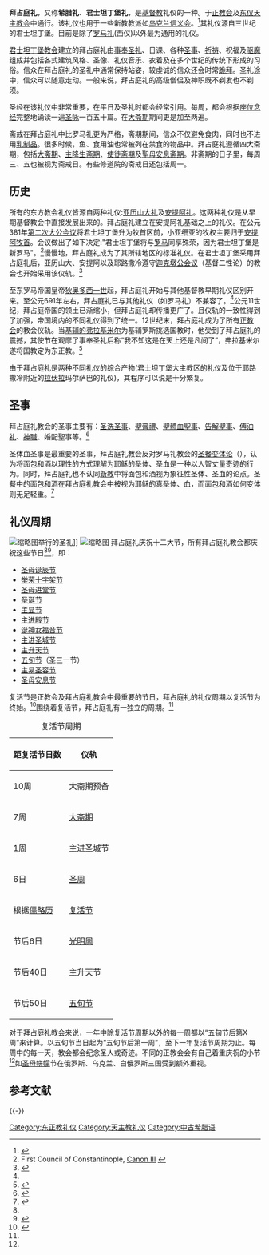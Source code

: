 '''拜占庭礼'''，又称'''希腊礼'''、'''君士坦丁堡礼'''，是[[基督教|基督教]]礼仪的一种。于[[正教会|正教会]]及[[东仪天主教会|东仪天主教会]]中通行。该礼仪也用于一些新教教派如[[乌克兰信义会|乌克兰信义会]]。<ref>{{Cite web|url=http://www.omhksea.org/2013/03/the-divine-liturgy-of-saint-john-chrysostom-used-by-the-ukrainian-lutheran-church-and-its-missing-elements/|title=The Divine Liturgy of Saint John Chrysostom, used by the Ukrainian Lutheran Church, and its missing elements  : OMHKSEA|website=www.omhksea.org|access-date=2016-05-03|archive-date=2016-05-31|archive-url=https://web.archive.org/web/20160531070949/http://www.omhksea.org/2013/03/the-divine-liturgy-of-saint-john-chrysostom-used-by-the-ukrainian-lutheran-church-and-its-missing-elements/|dead-url=yes}}</ref>其礼仪源自三世纪的君士坦丁堡。目前是除了[[罗马礼|罗马礼]](西仪)以外最为通用的礼仪。

[[君士坦丁堡普世牧首区|君士坦丁堡教会]]建立的拜占庭礼由[[事奉圣礼|事奉圣礼]]、日课、各种[[圣事|圣事]]、[[祈祷|祈祷]]、祝福及[[驱魔|驱魔]]组成并包括各式建筑风格、圣像、礼仪音乐、衣着及在多个世纪的传统下形成的习俗。信众在拜占庭礼的圣礼中通常保持站姿，较虔诚的信众还会时常[[跪拜(正教会)|跪拜]]。圣礼途中，信众可以随意走动。一般来说，拜占庭礼的高级僧侣及神职既不剃发也不剃须。

圣经在该礼仪中非常重要，在平日及圣礼时都会经常引用。每周，都会根据[[座位念经|座位念经]]完整地诵读一遍[[诗篇|圣咏]]一百五十篇。在[[大斋期|大斋期]]期间更是加至两遍。

斋戒在拜占庭礼中比罗马礼更为严格，斋期期间，信众不仅避免食肉，同时也不进用[[乳制品|乳制品]]。很多时候，鱼、食用油也常被列在禁食的物品中。拜占庭礼遵循四大斋期，包括[[大斋期|大斋期]]、[[主降生斋期|主降生斋期]]、[[使徒斋期|使徒斋期]]及[[聖母安息斋期|聖母安息斋期]]。非斋期的日子里，每周三、五也被视为斋戒日。有些修道院的斋戒日还包括周一。

== 历史 ==
所有的东方教会礼仪皆源自两种礼仪:[[亚历山大礼|亚历山大礼]]及[[安提阿礼|安提阿礼]]。这两种礼仪是从早期基督教会中直接发展出来的。拜占庭礼建立在安提阿礼基础之上的礼仪。在公元381年[[第二次大公会议|第二次大公会议]]将君士坦丁堡升为牧首区前，小亚细亚的牧权主要归于[[安提阿牧首|安提阿牧首]]。会议做出了如下决定:"君士坦丁堡将与[[梵蒂冈|罗马]]同享殊荣，因为君士坦丁堡是新罗马"。<ref>First Council of Constantinople, [http://www.ccel.org/ccel/schaff/npnf214.ix.viii.iv.html Canon III] {{Wayback|url=http://www.ccel.org/ccel/schaff/npnf214.ix.viii.iv.html |date=20180104004343 }}</ref>慢慢地，拜占庭礼成为了其所辖地区的标准礼仪。在君士坦丁堡采用拜占庭礼后，亚历山大、安提阿以及耶路撒冷遵守[[迦克墩公會議|迦克墩公会议]]（基督二性论）的教会也开始采用该仪轨。<ref name=":0">{{Cite book|url=https://books.google.com.tw/books?id=TRwMAGgCGM4C&printsec=frontcover&dq=Byzantine+rite&hl=zh-TW&sa=X&redir_esc=y#v=onepage&q=Byzantine%20rite&f=false|title=The Byzantine Rite: A Short History|last=Taft|first=Robert|publisher=Liturgical Press|year=1992|isbn=9780814621639|location=|pages=16, 26|access-date=2018-10-22|archive-date=2018-10-22|archive-url=https://web.archive.org/web/20181022153209/https://books.google.com.tw/books?id=TRwMAGgCGM4C&printsec=frontcover&dq=Byzantine+rite&hl=zh-TW&sa=X&redir_esc=y#v=onepage&q=Byzantine%20rite&f=false|dead-url=no}}</ref>

至东罗马帝国皇帝[[狄奧多西一世|狄奥多西一世]]起，拜占庭礼开始与其他基督教早期礼仪区别开来。至公元691年左右，拜占庭礼已与其他礼仪（如罗马礼）不兼容了。<ref name=":0" />公元11世纪，拜占庭帝国的领土已渐缩小，但拜占庭礼却传播更广了。且仪轨的一致性得到了加强，帝国境内的不同礼仪得到了统一。12世纪末，拜占庭礼成为了所有[[正教會|正教会]]的教会仪轨。当[[弗拉基米爾一世·斯維亞托斯拉維奇|基辅的弗拉基米尔]]为基辅罗斯挑选国教时，他受到了拜占庭礼的震撼，其使节在观摩了事奉圣礼后称“我不知这是在天上还是凡间了”，弗拉基米尔遂将国教定为东正教。<ref>{{Cite book|title=The Orthodox Liturgy: The Development of the Eucharistic Liturgy in the Byzantine Rite|last=Wybrew|first=Hugh|publisher=St Vladimir's Seminary Press|year=1990|isbn=9780881411003|location=|pages=129}}</ref>

由于拜占庭礼是两种不同礼仪的综合产物(君士坦丁堡大主教区的礼仪及位于耶路撒冷附近的[[拉伏拉|拉伏拉]]玛尔萨巴的礼仪)，其程序可以说是十分繁复。

== 圣事 ==
拜占庭礼教会的圣事主要有：[[洗禮|圣洗圣事]]、[[聖膏禮|聖膏禮]]、[[聖餐禮|聖體血聖事]]、[[和好聖事|告解聖事]]、[[病人傅油聖事|傅油礼]]、[[神職_(正教会)|神職]]、婚配聖事等。<ref>{{Cite web|url=http://www.orthodox.cn/catechesis/potapov/12tw.htm|title=聖事的差別|accessdate=2018-10-22|author=中华正教会|date=|publisher=正教會中華諸聖會翻譯委員會|archive-date=2018-10-22|archive-url=https://web.archive.org/web/20181022153357/http://www.orthodox.cn/catechesis/potapov/12tw.htm|dead-url=no}}</ref>

圣体血圣事是最重要的圣事，拜占庭礼教会反对罗马礼教会的[[圣餐变体论|圣餐变体论]]（{{Lang-en|Transubstantiation}}），认为将面包和酒以理性的方式理解为耶稣的圣体、圣血是一种以人智丈量奇迹的行为。同时，拜占庭礼也不认同[[新教|新教]]中将面包和酒视为象征性圣体、圣血的论点。圣餐中的面包和酒在拜占庭礼教会中被视为耶稣的真圣体、血，而面包和酒如何变体则无足轻重。<ref>{{Cite book|url=http://www.orthodoxchristian.info/pages/Eucharist.htm|title=The Orthodox Study Bible|last=|first=|publisher=Nelson|year=1993|isbn=0840783914|location=|pages=392|access-date=2018-10-22|archive-date=2020-02-13|archive-url=https://web.archive.org/web/20200213155009/http://www.orthodoxchristian.info/pages/Eucharist.htm|dead-url=no}}</ref>

== 礼仪周期 ==
[[File:Easter_service_in_the_Cathedral_of_Christ_the_Saviour_in_Moscow,_Russia,_2017-04-16_06.jpg|缩略图]]举行的圣礼]]
[[File:RIAN_archive_596142_Water_consecration_ritual_after_Crucession_to_river.jpg|缩略图]]
拜占庭礼庆祝十二大节，所有拜占庭礼教会都庆祝这些节日<ref name=":2" /><ref name=":1">{{Cite web|url=https://mci.archpitt.org/liturgy/Liturgical_year.html|title=The Liturgical Year|accessdate=2018-10-22|author=Metropolitan Cantor Institute|date=|publisher=|archive-date=2020-05-30|archive-url=https://web.archive.org/web/20200530195121/https://mci.archpitt.org/liturgy/Liturgical_year.html|dead-url=no}}</ref>，即：

* [[圣母诞辰节|圣母诞辰节]]
* [[举荣十字架节|举荣十字架节]]
* [[圣母进堂节|圣母进堂节]]
* [[圣诞节|圣诞节]]
* [[主顯節|主显节]]
* [[主进堂节|主进殿节]]
* [[诞神女福音节|诞神女福音节]]
* [[棕枝主日|主进圣城节]]
* [[耶穌升天節|主升天节]]
* [[五旬節|五旬节]]（圣三一节）
* [[耶穌顯聖容|主易圣容节]]
* [[聖母升天節|圣母安息节]]

复活节是正教会及拜占庭礼教会中最重要的节日，拜占庭礼的礼仪周期以复活节为终始。<ref name=":2">{{Cite web|url=https://oca.org/orthodoxy/the-orthodox-faith/worship/the-church-year/church-year|title=Church Year|accessdate=2018-10-22|author=|date=|publisher=|archive-date=2020-04-18|archive-url=https://web.archive.org/web/20200418142741/https://www.oca.org/orthodoxy/the-orthodox-faith/worship/the-church-year/church-year|dead-url=no}}</ref>围绕着复活节，拜占庭礼有一独立的周期。<ref name=":1" />
{| class="wikitable"
|+复活节周期
!距复活节日数
!仪轨
|-
|10周
|大斋期预备
|-
|7周
|[[大齋期|大斋期]]
|-
|1周
|主进圣城节
|-
|6日
|[[圣周|圣周]]
|-
|根据[[儒略曆|儒略历]]
|[[复活节|复活节]]
|-
|节后6日
|[[光明周|光明周]]
|-
|节后40日
|主升天节
|-
|节后50日
|[[五旬節|五旬节]]
|}
对于拜占庭礼教会来说，一年中除复活节周期以外的每一周都以“五旬节后第X周”来计算。以五旬节当日起为“五旬节后第一周”，至下一年复活节周期为止。每周中的每一天，教会都会纪念圣人或奇迹。不同的正教会会有自己着重庆祝的小节<ref name=":2" />如[[圣母帡幪节|圣母帡幪]]节在俄罗斯、乌克兰、白俄罗斯三国受到额外重视。

== 参考文献 ==
{{Reflist}}

{{-}}
{{拜占庭帝国主题}}
{{基督教页脚}}
{{天主教}}

[[Category:东正教礼仪|Category:东正教礼仪]]
[[Category:天主教礼仪|Category:天主教礼仪]]
[[Category:中古希腊语|Category:中古希腊语]]